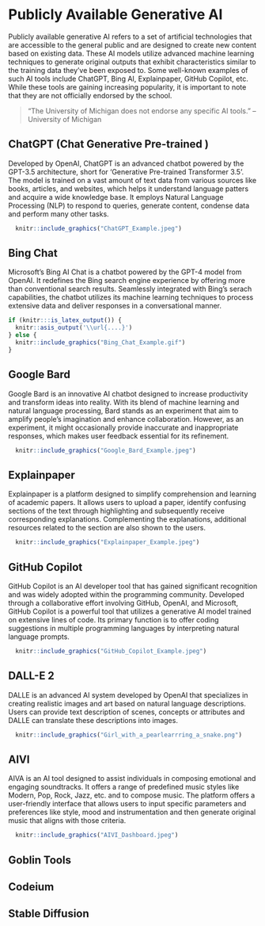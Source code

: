 # Publicly Available Generative AI

Publicly available generative AI refers to a set of artificial technologies that are accessible to the general public and are designed to create new content based on existing data. These AI models utilize advanced machine learning techniques to generate original outputs that exhibit characteristics similar to the training data they've been exposed to. Some well-known examples of such AI tools include ChatGPT, Bing AI, Explainpaper, GitHub Copilot, etc. While these tools are gaining increasing popularity, it is important to note that they are not officially endorsed by the school. 

>"The University of Michigan does not endorse any specific AI tools." -- University of Michigan

## ChatGPT (Chat Generative Pre-trained )

Developed by OpenAI, ChatGPT is an advanced chatbot powered by the GPT-3.5 architecture, short for 'Generative Pre-trained Transformer 3.5'. The model is trained on a vast amount of text data from various sources like books, articles, and websites, which helps it understand language patters and acquire a wide knowledge base. It employs Natural Language Processing (NLP) to respond to queries, generate content, condense data and perform many other tasks. 

```r
  knitr::include_graphics("ChatGPT_Example.jpeg")
```

## Bing Chat

Microsoft's Bing AI Chat is a chatbot powered by the GPT-4 model from OpenAI. It redefines the Bing search engine experience by offering more than conventional search results. Seamlessly integrated with Bing's serach capabilities, the chatbot utilizes its machine learning techniques to process extensive data and deliver responses in a conversational manner. 

```r
if (knitr:::is_latex_output()) {
  knitr::asis_output('\\url{....}')
} else {
  knitr::include_graphics("Bing_Chat_Example.gif")
}
```

## Google Bard

Google Bard is an innovative AI chatbot designed to increase productivity and transform ideas into reality. With its blend of machine learning and natural language processing, Bard stands as an experiment that aim to amplify people's imagination and enhance collaboration. However, as an experiment, it might occasionally provide inaccurate and inappropriate responses, which makes user feedback essential for its refinement.

```r
  knitr::include_graphics("Google_Bard_Example.jpeg")
```

## Explainpaper 

Explainpaper is a platform designed to simplify comprehension and learning of academic papers. It allows users to upload a paper, identify confusing sections of the text through highlighting and subsequently receive corresponding explanations. Complementing the explanations, additional resources related to the section are also shown to the users. 

```r
  knitr::include_graphics("Explainpaper_Example.jpeg")
```
## GitHub Copilot

GitHub Copilot is an AI developer tool that has gained significant recognition and was widely adopted within the programming community. Developed through a collaborative effort involving GitHub, OpenAI, and Microsoft, GitHub Copilot is a powerful tool that utilizes a generative AI model trained on extensive lines of code. Its primary function is to offer coding suggestions in multiple programming languages by interpreting natural language prompts. 

```r
  knitr::include_graphics("GitHub_Copilot_Example.jpeg")
```

## DALL-E 2 

DALLE is an advanced AI system developed by OpenAI that specializes in creating realistic images and art based on natural language descriptions. Users can provide text description of scenes, concepts or attributes and DALLE can translate these descriptions into images.

```r
  knitr::include_graphics("Girl_with_a_pearlearrring_a_snake.png")
```

## AIVI

AIVA is an AI tool designed to assist individuals in composing emotional and engaging soundtracks. It offers a range of predefined music styles like Modern, Pop, Rock, Jazz, etc. and to compose music. The platform offers a user-friendly interface that allows users to input specific parameters and preferences like style, mood and instrumentation and then generate original music that aligns with those criteria. 

```r
  knitr::include_graphics("AIVI_Dashboard.jpeg")
```

## Goblin Tools 

## Codeium 

## Stable Diffusion